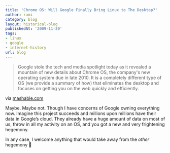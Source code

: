```yaml
---
title: 'Chrome OS: Will Google Finally Bring Linux to The Desktop?'
author: rami
category: blog
layout: historical-blog
publishedAt: '2009-11-20'
tags:
- linux
- google
- internet-history
url: blog
---
```


<blockquote>
Google stole the tech and media spotlight today as it revealed a mountain of new details about Chrome OS, the company's new operating system due in late 2010. It is a completely different type of OS (we provide a summary of how) that eliminates the desktop and focuses on getting you on the web quickly and efficiently.
</blockquote>

via [mashable.com](http://mashable.com/2009/11/19/impact-of-chrome-os/)

Maybe. Maybe not. Though I have concerns of Google owning everything now. Imagine this project succeeds and millions upon millions have their data in Google&#8217;s cloud. They already have a huge amount of data on most of us, throw in all my activity on an OS, and you got a new and very frightening hegemony.

In any case, I welcome anything that would take away from the *other* hegemony 🙂
